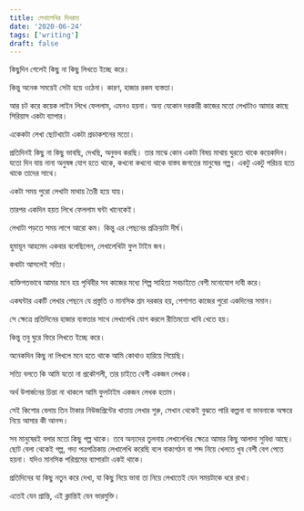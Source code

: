 ```yaml
---
title: লেখালেখির দিনরাত
date: '2020-06-24'
tags: ['writing']
draft: false
---
```


কিছুদিন গেলেই কিছু না কিছু লিখতে ইচ্ছে করে।

কিন্তু অনেক সময়েই সেটা হয়ে ওঠেনা। কারণ, হাজার রকম ব্যস্ততা।

আর চট করে কয়েক লাইন লিখে ফেললাম, এমনও হয়না। অন্য যেকোন দরকারী কাজের মতো লেখাটাও আমার কাছে সিরিয়াস একটা ব্যাপার।

একেকটা লেখা ছোটখাটো একটা প্রডাকশনের মতো।

প্রতিদিনই কিছু না কিছু ভাবছি, দেখছি, অনুভব করছি। তার মাঝে কোন একটা বিষয় মাথায় ঘুরতে থাকে কয়েকদিন। যতো দিন যায় নানা অনুষঙ্গ যোগ হতে থাকে, কখনো কখনো থাকে বাস্তব জগতের মানুষের গল্প। একটু একটু পরিচয় হতে থাকে তাদের সাথে।

একটা সময় পুরো লেখাটা মাথায় তৈরী হয়ে যায়।

তারপর একদিন হয়ত লিখে ফেললাম ঘন্টা খানেকেই।

লেখাটা পড়তে সময় লাগে আরো কম। কিন্তু এর পেছনের প্রক্রিয়াটা দীর্ঘ।

হুমায়ূন আহমেদ একবার বলেছিলেন, লেখালেখিটা ফুল টাইম জব।

কথাটা আসলেই সত্যি।

ব্যক্তিগতভাবে আমার মনে হয় পৃথিবীর সব কাজের মধ্যে শিল্প সাহিত্য সবচাইতে বেশী মনোযোগ দাবী করে।

একঘন্টার একটি লেখার পেছনে যে প্রস্তুতি ও মানসিক শ্রম দরকার হয়, পেশাগত কাজের পুরো একদিনের সমান।

সে ক্ষেত্রে প্রতিদিনের হাজার ব্যস্ততার সাথে লেখালেখি যোগ করলে রীতিমতো খাবি খেতে হয়।

কিন্তু তবু ঘুরে ফিরে লিখতে ইচ্ছে করে।

অনেকদিন কিছু না লিখলে মনে হতে থাকে আমি কোথাও হারিয়ে গিয়েছি।

সত্যি বলতে কি আমি যতো না প্রকৌশলী, তার চাইতে বেশী একজন লেখক।

অর্থ উপার্জনের চিন্তা না থাকলে আমি ফুলটাইম একজন লেখক হতাম।

সেই কিশোর বেলায় তিন টাকার নিউজপ্রিন্টের খাতায় লেখার শুরু, সেখান থেকেই বুঝতে পারি কল্পনা বা ভাবনাকে অক্ষরে নিয়ে আসার কী আনন্দ। 

সব মানুষেরই বলার মতো কিছু গল্প থাকে। তবে অন্যদের তুলনায় লেখালেখির ক্ষেত্রে আমার কিছু আলাদা সুবিধা আছে। ছোট বেলা থেকেই গল্প, গদ্য পত্রপত্রিকায় লেখালেখি করেছি বলে বাক্যগঠন বা শব্দ নিয়ে খেলতে খুব বেশী বেগ পেতে হয়না। যদিও মানসিক পরিশ্রমের ব্যাপারটা একই থাকে।

প্রতিদিনের যা কিছু নতুন করে দেখা, যা কিছু নিয়ে ভাবা তা নিয়ে লেখাতেই যেন সময়টাকে ধরে রাখা।

এতেই যেন শ্রান্তি, এই ক্লান্তিই যেন ভারমুক্তি।
